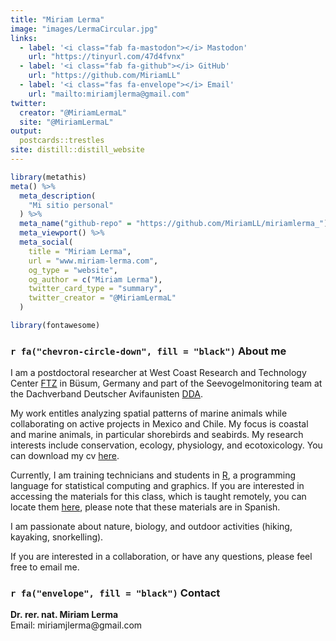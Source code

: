 ```yaml
---
title: "Miriam Lerma"
image: "images/LermaCircular.jpg"
links:
  - label: '<i class="fab fa-mastodon"></i> Mastodon'
    url: "https://tinyurl.com/47d4fvnx"
  - label: '<i class="fab fa-github"></i> GitHub'
    url: "https://github.com/MiriamLL"
  - label: '<i class="fas fa-envelope"></i> Email'
    url: "mailto:miriamjlerma@gmail.com"
twitter:
  creator: "@MiriamLermaL"
  site: "@MiriamLermaL"
output:
  postcards::trestles
site: distill::distill_website
---
```


```r
library(metathis)
meta() %>%
  meta_description(
    "Mi sitio personal"
  ) %>%
  meta_name("github-repo" = "https://github.com/MiriamLL/miriamlerma_") %>%
  meta_viewport() %>%
  meta_social(
    title = "Miriam Lerma",
    url = "www.miriam-lerma.com",
    og_type = "website",
    og_author = c("Miriam Lerma"),
    twitter_card_type = "summary",
    twitter_creator = "@MiriamLermaL"
  )
```

```r
library(fontawesome)
```

### `r fa("chevron-circle-down", fill = "black")` About  me

I am a postdoctoral researcher at West Coast Research and Technology Center [FTZ](https://www.ftz.uni-kiel.de/de) in Büsum, Germany and part of the Seevogelmonitoring team at the Dachverband Deutscher Avifaunisten [DDA](https://www.dda-web.de/). 

My work entitles analyzing spatial patterns of marine animals while collaborating on active projects in Mexico and Chile. My focus is coastal and marine animals, in particular shorebirds and seabirds. My research interests include conservation, ecology, physiology, and ecotoxicology. You can download my cv [here](https://raw.githubusercontent.com/MiriamLL/Curriculum/master/CV/CV-Lerma.pdf). 

Currently, I am training technicians and students in [R](https://www.r-project.org/about.html), a programming language for statistical computing and graphics. If you are interested in accessing the materials for this class, which is taught remotely, you can locate them [here](https://www.miriam-lerma.com/materiales.html), please note that these materials are in Spanish. 

I am passionate about nature, biology, and outdoor activities (hiking, kayaking, snorkelling).   

If you are interested in a collaboration, or have any questions, please feel free to email me. 

### `r fa("envelope", fill = "black")` Contact
**Dr. rer. nat. Miriam Lerma** <br>
Email: miriamjlerma@gmail.com